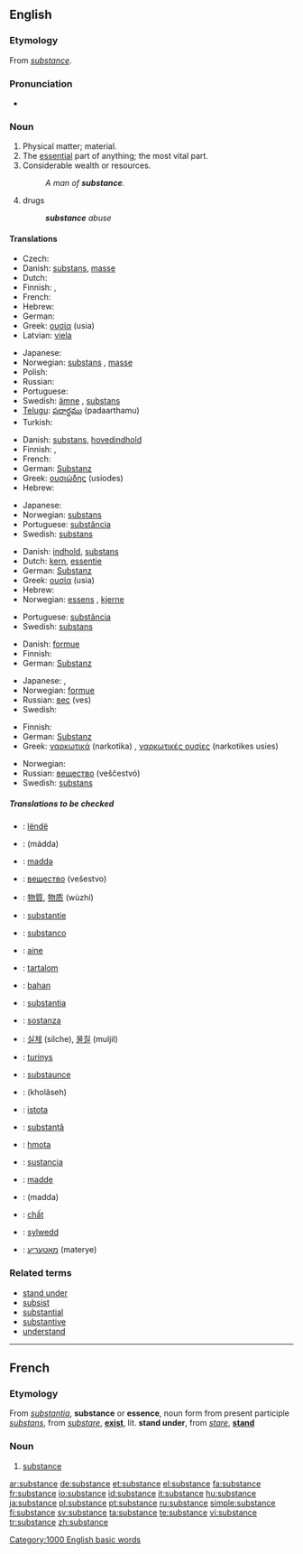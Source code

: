 {{wikipedia}}
==English==

===Etymology===
From {{OF.}} ''[[#French|substance]]''.

===Pronunciation===
* {{audio|en-us-substance.ogg|Audio (US)}}

===Noun===
{{en-noun}}

# Physical matter; material.
# The [[essential]] part of anything; the most vital part.
# Considerable wealth or resources.
#: ''A man of '''substance'''.''
# drugs
#: '''''substance''' abuse''

====Translations====
{{trans-top|matter}}
* Czech: {{t-|cs|látka|f}}
* Danish: [[substans]], [[masse]]
* Dutch: {{t+|nl|substantie|f}}
* Finnish: {{t+|fi|aine}}, {{t+|fi|materia}}
* French: {{t+|fr|substance|f}}
* Hebrew: {{he-translation|חומר|khómer}} {{m}}
* German: {{t+|de|Substanz|f}}
* Greek: [[ουσία]] (usia) {{f}}
* Latvian: [[viela]] {{f}}
{{trans-mid}}
* Japanese: {{t+|ja|物質|tr=busshitsu|sc=Jpan}}
* Norwegian: [[substans]] {{m}}, [[masse]] {{m}}
* Polish: {{t+|pl|substancja|f}}
* Russian: {{t+|ru|вещество|n|tr=veščestvó|sc=Cyrl}}
* Portuguese: {{t+|pt|substância|f}}
* Swedish: [[ämne]] {{n}}, [[substans]] {{c}}
* [[Telugu]]: [[పదార్థము]] (padaarthamu)
* Turkish: {{t+|tr|madde}}
{{trans-bottom}}

{{trans-top|essential part}}
* Danish: [[substans]], [[hovedindhold]]
* Finnish: {{t+|fi|ydin}}, {{t+|fi|substanssi}}
* French: {{t+|fr|substance|f}}
* German: [[Substanz]] {{f}}
* Greek: [[ουσιώδης]] (usiodes) {{m}}
* Hebrew: {{he-translation|תוכן|tókhen}} {{m}}
{{trans-mid}}
* Japanese: {{t|ja|骨子|tr=kosshi|sc=Jpan}}
* Norwegian: [[substans]] {{m}}
* Portuguese: [[substância]] {{f}}
* Swedish: [[substans]] {{c}}
{{trans-bottom}}

{{trans-top|true meaning}}
* Danish: [[indhold]], [[substans]]
* Dutch: [[kern]], [[essentie]] {{f}}
* German: [[Substanz]] {{f}}
* Greek: [[ουσία]] (usia) {{f}}
* Hebrew: {{he-translation|מהות|mahút}} {{f}}
* Norwegian: [[essens]] {{m}}, [[kjerne]] {{m}}
{{trans-mid}}
* Portuguese: [[substância]] {{f}}
* Swedish: [[substans]] {{c}}
{{trans-bottom}}

{{trans-top|considerable wealth}}
* Danish: [[formue]]
* Finnish: {{t+|fi|vara|alt=varat}}
* German: [[Substanz]] {{f}}
{{trans-mid}}
* Japanese: {{t|ja|本質|tr=honshitsu|sc=Jpan}}, {{t|ja|実体|tr=jittai|sc=Jpan}}
* Norwegian: [[formue]] {{m}}
* Russian: [[вес]] (ves) {{m}}
* Swedish: {{t-|sv|resurs|c}}
{{trans-bottom}}

{{trans-top|drugs}}
* Finnish: {{t+|fi|aine|alt=aineet}}
* German: [[Substanz]] {{f}}
* Greek: [[ναρκωτικά]] (narkotika) {{n|p}}, [[ναρκωτικές ουσίες]] (narkotikes usies) {{f|p}}
{{trans-mid}}
* Norwegian: {{t+|no|narkotika}}
* Russian: [[вещество]] (veščestvó) {{n}}
* Swedish: [[substans]] {{c}}
{{trans-bottom}}

=====Translations to be checked=====
{{checktrans}}
{{top}}
* {{ttbc|Albanian}}: [[lëndë]]
* {{ttbc|Arabic}}: {{ARchar|[[مادة]]}} (mádda) {{f}}
* {{ttbc|Azeri}}: [[maddə]]
* {{ttbc|Bulgarian}}: [[вещество]] (vešestvo) {{n}}
* {{ttbc|Chinese}}: [[物質]], [[物质]] (wùzhí)
* {{ttbc|Dutch}}: [[substantie]]
* {{ttbc|Esperanto}}: [[substanco]]
* {{ttbc|Estonian}}: [[aine]]
* {{ttbc|Hungarian}}: [[tartalom]]
* {{ttbc|Indonesian}}: [[bahan]]
* {{ttbc|Interlingua}}: [[substantia]]
* {{ttbc|Italian}}: [[sostanza]] {{f}}
{{mid}}
* {{ttbc|Korean}}: [[실체]] (silche), [[물질]] (muljil)
* {{ttbc|Lithuanian}}: [[turinys]]
* {{ttbc|Middle English}}: [[substaunce]]
* {{ttbc|Persian}}: {{FAchar|[[خلاصه]]}} (kholâseh)
* {{ttbc|Polish}}: [[istota]] {{f}}
* {{ttbc|Romanian}}: [[substanţă]] {{f}}
* {{ttbc|Slovak}}: [[hmota]] {{f}}
* {{ttbc|Spanish}}: [[sustancia]] {{f}}
* {{ttbc|Turkish}}: [[madde]]
* {{ttbc|Uyghur}}: (madda)
* {{ttbc|Vietnamese}}: [[chất]]
* {{ttbc|Welsh}}: [[sylwedd]]
* {{ttbc|Yiddish}}: [[מאַטעריע]] (materye)
{{bottom}}

===Related terms===
* [[stand under]]
* [[subsist]]
* [[substantial]]
* [[substantive]]
* [[understand]]

[[Category:1000 English basic words]]

----

==French==

===Etymology===
From {{L.}} ''[[substantia]]'', '''substance''' or '''essence''', noun form from present participle ''[[substans]]'', from ''[[substare]]'', '''[[exist]]''', lit. '''stand under''', from ''[[stare]]'', '''[[stand]]'''

===Noun===
{{fr-noun|f}}

# [[#Noun|substance]]

[[ar:substance]]
[[de:substance]]
[[et:substance]]
[[el:substance]]
[[fa:substance]]
[[fr:substance]]
[[io:substance]]
[[id:substance]]
[[it:substance]]
[[hu:substance]]
[[ja:substance]]
[[pl:substance]]
[[pt:substance]]
[[ru:substance]]
[[simple:substance]]
[[fi:substance]]
[[sv:substance]]
[[ta:substance]]
[[te:substance]]
[[vi:substance]]
[[tr:substance]]
[[zh:substance]]
